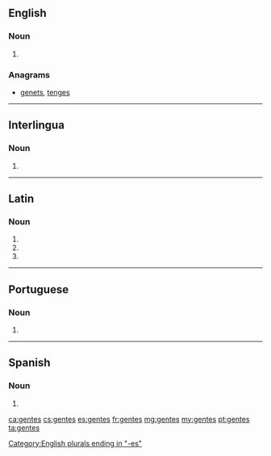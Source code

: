 ==English==

===Noun===
{{head|en|noun plural form}}

# {{plural of|gens|lang=en}}

===Anagrams===
* [[genets#English|genets]], [[tenges#English|tenges]]

[[Category:English plurals ending in "-es"]]

----

==Interlingua==

===Noun===
{{head|ia|noun plural form}}

# {{plural of|gente|lang=ia}}

----

==Latin==

===Noun===
{{la-noun-form|gentēs}}

# {{inflection of|gēns||nom|p|lang=la}}
# {{inflection of|gēns||acc|p|lang=la}}
# {{inflection of|gēns||voc|p|lang=la}}

----

==Portuguese==

===Noun===
{{head|pt|noun form}}

# {{pt-noun form of|gente|onlyf|pl}}
----
==Spanish==

===Noun===
{{head|es|noun form}}

# {{plural of|gente|lang=es}}

[[ca:gentes]]
[[cs:gentes]]
[[es:gentes]]
[[fr:gentes]]
[[mg:gentes]]
[[my:gentes]]
[[pt:gentes]]
[[ta:gentes]]